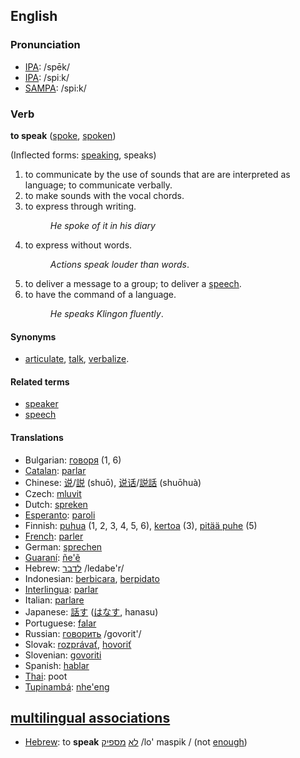 ==English==

===Pronunciation===

*[[w:IPA|IPA]]: /spēk/
*[[w:IPA|IPA]]: /spiːk/
*[[w:SAMPA|SAMPA]]: /spi:k/

===Verb===

'''to speak''' ([[spoke]], [[spoken]])

(Inflected forms: [[speaking]], speaks)

# to communicate by the use of sounds that are are interpreted as language; to communicate verbally.
# to make sounds with the vocal chords.
# to express through writing.
#:''He spoke of it in his diary''
# to express without words.
#:''Actions speak louder than words''.
# to deliver a message to a group; to deliver a [[speech]].
# to have the command of a language.
#:''He speaks Klingon fluently''.

====Synonyms====
*[[articulate]], [[talk]], [[verbalize]].

====Related terms====
*[[speaker]]
*[[speech]]

====Translations====
*Bulgarian: [[говоря]] (1, 6)
*[[Catalan]]: [[parlar]]
*Chinese: [[说]]/[[説]] (shuō), [[说话]]/[[説話]] (shuōhuà)
*Czech: [[mluvit]]
*Dutch: [[spreken]]
*[[Esperanto]]: [[paroli]]
*Finnish: [[puhua]] (1, 2, 3, 4, 5, 6), [[kertoa]] (3), [[pitää puhe]] (5)
*[[French]]: [[:fr:parler|parler]]
*German: [[:de:sprechen|sprechen]]
*[[Guaraní]]: [[ñe'ẽ]]
*Hebrew: [[:he:לדבר|לדבר]] /ledabe'r/
*Indonesian: [[bicara|berbicara]], [[pidato|berpidato]]
*[[Interlingua]]: [[parlar]]
*Italian: [[:it:parlare|parlare]]
*Japanese: [[話す]] ([[はなす]], hanasu)
*Portuguese: [[falar]]
*Russian: [[:ru:говорить|говорить]] /govorit'/
*Slovak: [[rozprávať]], [[hovoriť]]
*Slovenian: [[govoriti]]
*Spanish: [[hablar]]
*[[Thai]]: poot
*[[Tupinambá]]: [[nhe'eng]]

==[[multilingual associations]]==
*[[Hebrew]]: to '''speak''' [[:he:לא|לא]] [[:he:מספיק|מספיק]] /lo' maspik / (not [[enough]])